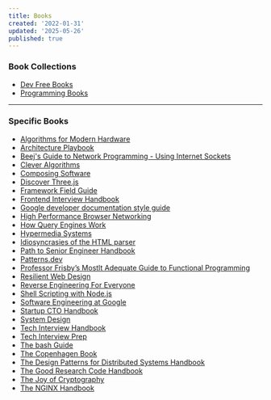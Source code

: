 ```yaml
---
title: Books
created: '2022-01-31'
updated: '2025-05-26'
published: true
---
```


### Book Collections

- [Dev Free Books](https://devfreebooks.github.io)
- [Programming Books](https://ebookfoundation.github.io/free-programming-books)

---

### Specific Books

- [Algorithms for Modern Hardware](https://en.algorithmica.org/hpc)
- [Architecture Playbook](https://nocomplexity.com/documents/arplaybook/introduction.html)
- [Beej's Guide to Network Programming - Using Internet Sockets](https://beej.us/guide/bgnet/html)
- [Clever Algorithms](https://cleveralgorithms.com/nature-inspired)
- [Composing Software](https://medium.com/javascript-scene/composing-software-the-book-f31c77fc3ddc)
- [Discover Three.js](https://discoverthreejs.com)
- [Framework Field Guide](https://playfulprogramming.com/collections/framework-field-guide-fundamentals)
- [Frontend Interview Handbook](https://frontendinterviewhandbook.com)
- [Google developer documentation style guide](https://developers.google.com/style)
- [High Performance Browser Networking](https://hpbn.co)
- [How Query Engines Work](https://howqueryengineswork.com)
- [Hypermedia Systems](https://hypermedia.systems)
- [Idiosyncrasies of the HTML parser](https://htmlparser.info)
- [Path to Senior Engineer Handbook](https://github.com/jordan-cutler/path-to-senior-engineer-handbook)
- [Patterns.dev](https://www.patterns.dev)
- [Professor Frisby’s Mostlt Adequate Guide to Functional Programming](https://mostly-adequate.gitbook.io/mostly-adequate-guide)
- [Resilient Web Design](https://resilientwebdesign.com)
- [Reverse Engineering For Everyone](https://0xinfection.github.io/reversing)
- [Shell Scripting with Node.js](https://exploringjs.com/nodejs-shell-scripting/toc.html)
- [Software Engineering at Google](https://abseil.io/resources/swe-book/html/toc.html)
- [Startup CTO Handbook](https://github.com/ZachGoldberg/Startup-CTO-Handbook)
- [System Design](https://github.com/karanpratapsingh/system-design)
- [Tech Interview Handbook](https://techinterviewhandbook.org)
- [Tech Interview Prep](https://techinterview.guide)
- [The bash Guide](https://guide.bash.academy)
- [The Copenhagen Book](https://thecopenhagenbook.com)
- [The Design Patterns for Distributed Systems Handbook](https://www.freecodecamp.org/news/design-patterns-for-distributed-systems)
- [The Good Research Code Handbook](https://goodresearch.dev/index.html)
- [The Joy of Cryptography](https://joyofcryptography.com)
- [The NGINX Handbook](https://www.freecodecamp.org/news/the-nginx-handbook)
